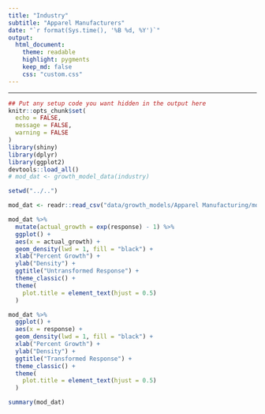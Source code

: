 ```yaml
---
title: "Industry"
subtitle: "Apparel Manufacturers"
date: "`r format(Sys.time(), '%B %d, %Y')`"
output:
  html_document:
    theme: readable
    highlight: pygments
    keep_md: false
    css: "custom.css"
---
```



---

```r
## Put any setup code you want hidden in the output here
knitr::opts_chunk$set(
  echo = FALSE, 
  message = FALSE, 
  warning = FALSE
)
library(shiny)
library(dplyr)
library(ggplot2)
devtools::load_all()
# mod_dat <- growth_model_data(industry)

setwd("../..")

mod_dat <- readr::read_csv("data/growth_models/Apparel Manufacturing/mod_data.csv")
```

<div class="column-left-even">

```r
mod_dat %>%
  mutate(actual_growth = exp(response) - 1) %>%
  ggplot() +
  aes(x = actual_growth) +
  geom_density(lwd = 1, fill = "black") +
  xlab("Percent Growth") +
  ylab("Density") +
  ggtitle("Untransformed Response") +
  theme_classic() +
  theme(
    plot.title = element_text(hjust = 0.5)
  )
```


</div>

<div class="column-right-even">

```r
mod_dat %>%
  ggplot() +
  aes(x = response) +
  geom_density(lwd = 1, fill = "black") +
  xlab("Percent Growth") +
  ylab("Density") +
  ggtitle("Transformed Response") +
  theme_classic() +
  theme(
    plot.title = element_text(hjust = 0.5)
  )
```

</div>

<div class="column-center">

```r
summary(mod_dat)
```


</div>
